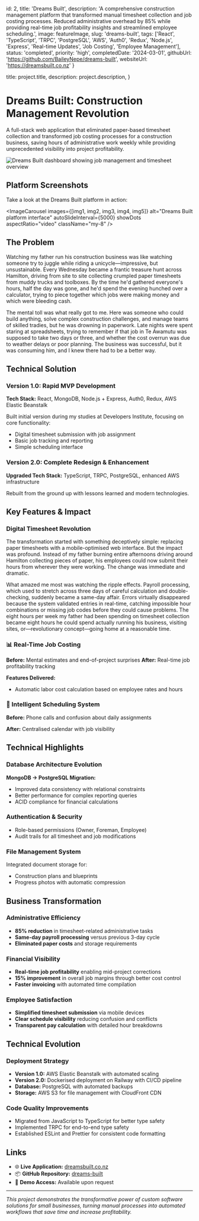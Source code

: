 
  id: 2,
  title: 'Dreams Built',
  description: 'A comprehensive construction management platform that transformed manual timesheet collection and job costing processes. Reduced administrative overhead by 85% while providing real-time job profitability insights and streamlined employee scheduling.',
  image: featureImage,
  slug: 'dreams-built',
  tags: ['React', 'TypeScript', 'TRPC', 'PostgreSQL', 'AWS', 'Auth0', 'Redux', 'Node.js', 'Express', 'Real-time Updates', 'Job Costing', 'Employee Management'],
  status: 'completed',
  priority: 'high',
  completedDate: '2024-03-01',
  githubUrl: 'https://github.com/BaileyNepe/dreams-built',
  websiteUrl: 'https://dreamsbuilt.co.nz'
}

  title: project.title,
  description: project.description,
}


# Dreams Built: Construction Management Revolution

A full-stack web application that eliminated paper-based timesheet collection and transformed job costing processes for a construction business, saving hours of administrative work weekly while providing unprecedented visibility into project profitability.

<Image src={featureImage} alt="Dreams Built dashboard showing job management and timesheet overview" />

## Platform Screenshots

Take a look at the Dreams Built platform in action:

<ImageCarousel 
  images={[img1, img2, img3, img4, img5]} 
  alt="Dreams Built platform interface"
  autoSlideInterval={5000}
  showDots
  aspectRatio="video"
  className="my-8"
/>

## The Problem

Watching my father run his construction business was like watching someone try to juggle while riding a unicycle—impressive, but unsustainable. Every Wednesday became a frantic treasure hunt across Hamilton, driving from site to site collecting crumpled paper timesheets from muddy trucks and toolboxes. By the time he'd gathered everyone's hours, half the day was gone, and he'd spend the evening hunched over a calculator, trying to piece together which jobs were making money and which were bleeding cash.

The mental toll was what really got to me. Here was someone who could build anything, solve complex construction challenges, and manage teams of skilled tradies, but he was drowning in paperwork. Late nights were spent staring at spreadsheets, trying to remember if that job in Te Awamutu was supposed to take two days or three, and whether the cost overrun was due to weather delays or poor planning. The business was successful, but it was consuming him, and I knew there had to be a better way.

## Technical Solution

### Version 1.0: Rapid MVP Development
**Tech Stack:** React, MongoDB, Node.js + Express, Auth0, Redux, AWS Elastic Beanstalk

Built initial version during my studies at Developers Institute, focusing on core functionality:
- Digital timesheet submission with job assignment
- Basic job tracking and reporting
- Simple scheduling interface

### Version 2.0: Complete Redesign & Enhancement
**Upgraded Tech Stack:** TypeScript, TRPC, PostgreSQL, enhanced AWS infrastructure

Rebuilt from the ground up with lessons learned and modern technologies.

## Key Features & Impact

### Digital Timesheet Revolution

The transformation started with something deceptively simple: replacing paper timesheets with a mobile-optimised web interface. But the impact was profound. Instead of my father burning entire afternoons driving around Hamilton collecting pieces of paper, his employees could now submit their hours from wherever they were working. The change was immediate and dramatic.

What amazed me most was watching the ripple effects. Payroll processing, which used to stretch across three days of careful calculation and double-checking, suddenly became a same-day affair. Errors virtually disappeared because the system validated entries in real-time, catching impossible hour combinations or missing job codes before they could cause problems. The eight hours per week my father had been spending on timesheet collection became eight hours he could spend actually running his business, visiting sites, or—revolutionary concept—going home at a reasonable time.

### 📊 Real-Time Job Costing
**Before:** Mental estimates and end-of-project surprises
**After:** Real-time job profitability tracking

**Features Delivered:**
- Automatic labor cost calculation based on employee rates and hours


### 📅 Intelligent Scheduling System

**Before:** Phone calls and confusion about daily assignments

**After:** Centralised calendar with job visibility


## Technical Highlights

### Database Architecture Evolution
**MongoDB → PostgreSQL Migration:**
- Improved data consistency with relational constraints
- Better performance for complex reporting queries
- ACID compliance for financial calculations

### Authentication & Security
- Role-based permissions (Owner, Foreman, Employee)
- Audit trails for all timesheet and job modifications

### File Management System
Integrated document storage for:
- Construction plans and blueprints
- Progress photos with automatic compression

## Business Transformation

### Administrative Efficiency
- **85% reduction** in timesheet-related administrative tasks
- **Same-day payroll processing** versus previous 3-day cycle
- **Eliminated paper costs** and storage requirements

### Financial Visibility
- **Real-time job profitability** enabling mid-project corrections
- **15% improvement** in overall job margins through better cost control
- **Faster invoicing** with automated time compilation

### Employee Satisfaction
- **Simplified timesheet submission** via mobile devices
- **Clear schedule visibility** reducing confusion and conflicts
- **Transparent pay calculation** with detailed hour breakdowns

## Technical Evolution

### Deployment Strategy
- **Version 1.0:** AWS Elastic Beanstalk with automated scaling
- **Version 2.0:** Dockerised deployment on Railway with CI/CD pipeline
- **Database:** PostgreSQL with automated backups
- **Storage:** AWS S3 for file management with CloudFront CDN

### Code Quality Improvements
- Migrated from JavaScript to TypeScript for better type safety
- Implemented TRPC for end-to-end type safety
- Established ESLint and Prettier for consistent code formatting

## Links

- 🌐 **Live Application:** [dreamsbuilt.co.nz](https://dreamsbuilt.co.nz)
- 📦 **GitHub Repository:** [dreams-built](https://github.com/BaileyNepe/dreams-built-v2)
- 🔐 **Demo Access:** Available upon request

---

*This project demonstrates the transformative power of custom software solutions for small businesses, turning manual processes into automated workflows that save time and increase profitability.*